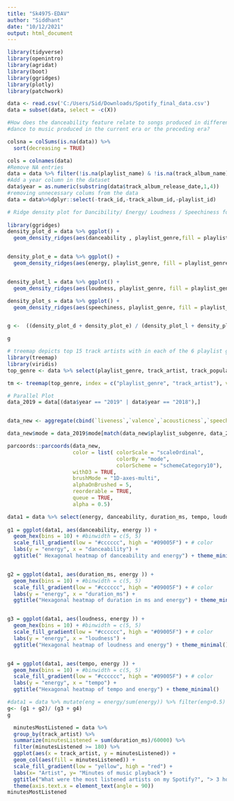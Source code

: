 ```yaml
---
title: "Sk4975-EDAV"
author: "Siddhant"
date: "10/12/2021"
output: html_document
---
```


```r

library(tidyverse)
library(openintro)
library(agridat)
library(boot)
library(ggridges)
library(plotly)
library(patchwork)
```


```r
data <- read.csv('C:/Users/Sid/Downloads/Spotify_final_data.csv')
data = subset(data, select = -c(X))
```


```r
#How does the danceability feature relate to songs produced in different eras? Do ppl
#dance to music produced in the current era or the preceding era?

colsna = colSums(is.na(data)) %>%
  sort(decreasing = TRUE)

cols = colnames(data)
#Remove NA entries
data = data %>% filter(!is.na(playlist_name) & !is.na(track_album_name) & !is.na(track_album_id) & !is.na(track_album_release_date) & !is.na(tempo) & !is.na(danceability) & !is.na(energy) & !is.na(track_name) & !is.na(track_artist))
#Add a year column in the dataset
data$year = as.numeric(substring(data$track_album_release_date,1,4))
#removing unnecessary colums from the data
data = data%>%dplyr::select(-track_id,-track_album_id,-playlist_id)

```

```r

# Ridge density plot for Dancibility/ Energy/ Loudness / Speechiness for each genre
  
library(ggridges)
density_plot_d = data %>% ggplot() + 
  geom_density_ridges(aes(danceability , playlist_genre,fill = playlist_genre), alpha = .3)


density_plot_e = data %>% ggplot() + 
  geom_density_ridges(aes(energy, playlist_genre, fill = playlist_genre),alpha = .3)


density_plot_l = data %>% ggplot() + 
  geom_density_ridges(aes(loudness, playlist_genre, fill = playlist_genre), alpha = .3)

density_plot_s = data %>% ggplot() + 
  geom_density_ridges(aes(speechiness, playlist_genre, fill = playlist_genre), alpha = .3)


g <-  ((density_plot_d + density_plot_e) / (density_plot_l + density_plot_s)) 

g

```

```r
# treemap depicts top 15 track artists with in each of the 6 playlist genre. The size of the boxes in treemap corresponds to the count tracks for the artists.
library(treemap) 
library(viridis)
top_genre <- data %>% select(playlist_genre, track_artist, track_popularity) %>% group_by(playlist_genre,track_artist) %>% summarise(n = n()) %>% top_n(15, n)

tm <- treemap(top_genre, index = c("playlist_genre", "track_artist"), vSize = "n", vColor = 'playlist_genre', palette =  viridis(6),title="Top 15 Track Artists within each Playlist Genre")

```

```r

# Parallel Plot
data_2019 = data[(data$year == "2019" | data$year == "2018"),]


data_new <- aggregate(cbind(`liveness`,`valence`,`acousticness`,`speechiness`, `energy`) ~ playlist_subgenre, data = data_2019, FUN = sum, na.rm = TRUE)

data_new$mode = data_2019$mode[match(data_new$playlist_subgenre, data_2019$playlist_subgenre)]

parcoords::parcoords(data_new,
                     color = list( colorScale = "scaleOrdinal",
                                   colorBy = "mode",
                                   colorScheme = "schemeCategory10"),
                     withD3 = TRUE,
                     brushMode = "1D-axes-multi", 
                     alphaOnBrushed = 5,
                     reorderable = TRUE, 
                     queue = TRUE,
                     alpha = 0.5) 

```

```r
data1 = data %>% select(energy, danceability, duration_ms, tempo, loudness, popularity) %>% filter(popularity >= 0.5)
     
g1 = ggplot(data1, aes(danceability, energy )) +
  geom_hex(bins = 10) + #binwidth = c(5, 5)
  scale_fill_gradient(low = "#cccccc", high = "#09005F") + # color
  labs(y = "energy", x = "danceability") +
  ggtitle(" Hexagonal heatmap of danceability and energy") + theme_minimal()


g2 = ggplot(data1, aes(duration_ms, energy )) +
  geom_hex(bins = 10) + #binwidth = c(5, 5)
  scale_fill_gradient(low = "#cccccc", high = "#09005F") + # color
  labs(y = "energy", x = "duration_ms") +
  ggtitle("Hexagonal heatmap of duration in ms and energy") + theme_minimal()


g3 = ggplot(data1, aes(loudness, energy )) +
  geom_hex(bins = 10) + #binwidth = c(5, 5)
  scale_fill_gradient(low = "#cccccc", high = "#09005F") + # color
  labs(y = "energy", x = "loudness") +
  ggtitle("Hexagonal heatmap of loudness and energy") + theme_minimal()


g4 = ggplot(data1, aes(tempo, energy )) +
  geom_hex(bins = 10) + #binwidth = c(5, 5)
  scale_fill_gradient(low = "#cccccc", high = "#09005F") + # color
  labs(y = "energy", x = "tempo") +
  ggtitle("Hexagonal heatmap of tempo and energy") + theme_minimal()

#data1 = data %>% mutate(eng = energy/sum(energy)) %>% filter(eng>0.5) %>% select(eng, playlist_genre)
g<- (g1 + g2)/ (g3 + g4)
g


```

```r

  minutesMostListened = data %>% 
  group_by(track_artist) %>% 
  summarize(minutesListened = sum(duration_ms)/60000) %>% 
  filter(minutesListened >= 180) %>%
  ggplot(aes(x = track_artist, y = minutesListened)) + 
  geom_col(aes(fill = minutesListened)) +
  scale_fill_gradient(low = "yellow", high = "red") + 
  labs(x= "Artist", y= "Minutes of music playback") + 
  ggtitle("What were the most listened artists on my Spotify?", "> 3 hours listened") +
  theme(axis.text.x = element_text(angle = 90))
minutesMostListened

```
